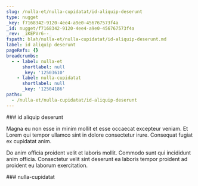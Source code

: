 ```yaml
---
slug: /nulla-et/nulla-cupidatat/id-aliquip-deserunt
type: nugget
_key: f7168342-9120-4ee4-a9e0-456767573f4a
_id: nugget/f7168342-9120-4ee4-a9e0-456767573f4a
_rev: _iKEPVr6--_
fspath: blah/nulla-et/nulla-cupidatat/id-aliquip-deserunt.md
label: id aliquip deserunt
pageRefs: {}
breadcrumbs:
  - - label: nulla-et
      shortlabel: null
      _key: '12503610'
    - label: nulla-cupidatat
      shortlabel: null
      _key: '12504186'
paths:
  - /nulla-et/nulla-cupidatat/id-aliquip-deserunt
---
```


<NuggetArea>
<Nugget slug="/nulla-et/nulla-cupidatat/id-aliquip-deserunt" type="nugget" _key="f7168342-9120-4ee4-a9e0-456767573f4a" _id="nugget/f7168342-9120-4ee4-a9e0-456767573f4a" _rev="_iKEPVr6--_" fspath="blah/nulla-et/nulla-cupidatat/id-aliquip-deserunt.md" label="id aliquip deserunt" paths="/nulla-et/nulla-cupidatat/id-aliquip-deserunt">
<NuggetBody>
### id aliquip deserunt

Magna eu non esse in minim mollit et esse occaecat excepteur veniam. Et Lorem qui tempor ullamco sint in dolore consectetur irure. Consequat fugiat ex cupidatat anim.

Do anim officia proident velit et laboris mollit. Commodo sunt qui incididunt anim officia. Consectetur velit sint deserunt ea laboris tempor proident ad proident eu laborum exercitation.

</NuggetBody>
<Breadcrumbs>
<Crumbs>
<Crumb _key="12503610" label="nulla-et" /><Crumb _key="12504186" label="nulla-cupidatat" />
</Crumbs>
</Breadcrumbs>
</Nugget>

<NuggetsInbound>
</NuggetsInbound>
<NuggetsOutbound>
</NuggetsOutbound>
</NuggetArea>
<PassagesInbound>
<Passage direction="inbound" type="passage" _key="12504186" _id="passage/12504186" _rev="_iKEPVre--A" label="nulla-cupidatat" passage="nulla-cupidatat" fspath="blah/nulla-et/nulla-cupidatat" paths="/nulla-et/nulla-cupidatat" slug="/nulla-et/nulla-cupidatat">
<NuggetBody>
### nulla-cupidatat

</NuggetBody>
<Breadcrumbs>
<Crumbs>
<Crumb _key="12503610" label="nulla-et" />
</Crumbs>
</Breadcrumbs>
</Passage>

</PassagesInbound>
<PassagesOutbound>
</PassagesOutbound>